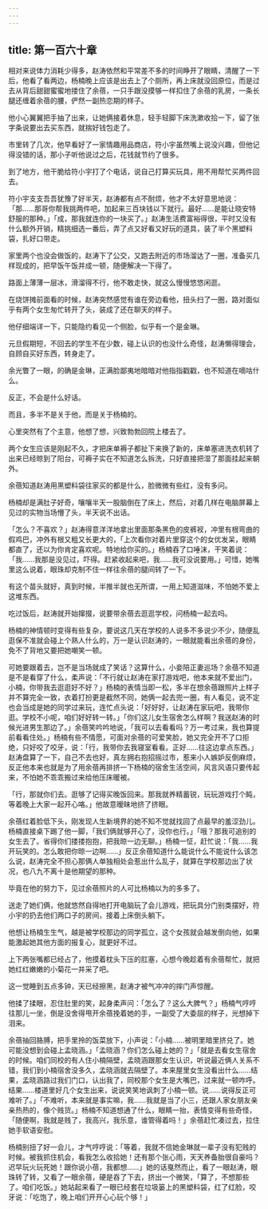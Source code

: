 ```yaml
---
---
---
```

title: 第一百六十章
---




相对来说体力消耗少得多，赵涛依然和平常差不多的时间睁开了眼睛，清醒了一下后，他看了看两边，杨楠晚上应该是出去上了个厕所，再上床就没回原位，而是过去从背后甜甜蜜蜜地搂住了余蓓，一只手跟没摸够一样扣住了余蓓的乳房，一条长腿还缠着余蓓的腰，俨然一副热恋期的样子。

他小心翼翼把手抽了出来，让她俩接着休息，轻手轻脚下床洗漱收拾一下，留了张字条说要出去买东西，就揣好钱包走了。

市里转了几次，他早看好了一家情趣用品商店，符小宇虽然嘴上说没兴趣，但他记得没错的话，那小子听他说过之后，花钱就节约了很多。

到了地方，他干脆给符小宇打了个电话，说自己打算买玩具，用不用帮忙买两件回去。

符小宇支支吾吾犹豫了好半天，赵涛都有点不耐烦，他才不太好意思地说：「那……那哥你帮我挑两件吧，加起来三百块钱以下就行。最好……是能让晓安特舒服的那种。」「成，那我就连你的一块买了。」赵涛生活费富裕得很，平时又没有什么额外开销，精挑细选一番后，弄了点又好看又好玩的道具，装了半个黑塑料袋，扎好口带走。

家里两个也没会做饭的，赵涛下了公交，又跑去附近的市场溜达了一圈，准备买几样现成的，把早饭午饭并成一顿，随便解决一下得了。

路面上薄薄一层冰，滑溜得不行，他不敢走快，就这么慢慢悠悠闲逛。

在烧饼摊前面看的时候，赵涛突然感觉有谁在旁边看他，扭头扫了一圈，路对面似乎有两个女生匆忙转开了头，装成了还在聊天的样子。

他仔细端详一下，只能隐约看见一个侧脸，似乎有一个是金琳。

元旦假期短，不回去的学生不在少数，碰上认识的也没什么奇怪，赵涛懒得理会，自顾自买好东西，转身走了。

余光瞥了一眼，的确是金琳，正满脸鄙夷地暗暗对他指指戳戳，也不知道在嘀咕什么。

反正，不会是什么好话。

而且，多半不是关于他，而是关于杨楠的。

心里突然有了个主意，他想了想，兴致勃勃回院上楼去了。

两个女生应该是刚起不久，才把床单褥子都扯下来换了新的，床单塞进洗衣机转了出来已经晾到了阳台，可褥子实在不知道怎么拆洗，只好直接把湿了那面挂起来朝外。

余蓓知道赵涛用黑塑料袋往家买的都是什么，脸微微有些红，没有多问。

杨楠却是满肚子好奇，嚷嚷半天一股脑倒在了床上，然后，对着几样在电脑屏幕上见过的实物当场懵了头，半天说不出话。

「怎么？不喜欢？」赵涛得意洋洋地拿出里面那条黑色的皮裤衩，冲里有根弯曲的假鸡巴，冲外有根又粗又长更大的，「上次看你对着片里穿这个的女优发呆，眼睛都直了，还以为你肯定喜欢呢。特地给你买的。」杨楠吞了口唾沫，干笑着说：「我……我那是没见过，吓得。赶紧收起来吧，我……我可没说要用。」可惜，她嘴里这么说着，眼珠却克制不住一样往余蓓的腿间转了一下。

有这个苗头就好，真到时候，半推半就也无所谓，一用上知道滋味，不怕她不爱上这堆东西。

吃过饭后，赵涛就开始撺掇，说要带余蓓去逛逛学校，问杨楠一起去吗。

杨楠的神情顿时变得有些复杂，要说这几天在学校的人说多不多说少不少，随便乱逛保不准就会碰上个熟人什么的，万一是认识赵涛的，一眼就能看出余蓓的身份，免不了背地又要把她嘲笑一顿。

可她要跟着去，岂不是当场就成了笑话？这算什么，小妾陪正妻巡场？余蓓不知道是不是看穿了什么，柔声说：「不行就让赵涛在家打游戏吧，他本来就不爱出门，小楠，你带我去逛逛好不好？」杨楠的表情当即一松，多半在想余蓓跟照片上样子并不算完全一致，衣着打扮更是截然不同，她俩一起去兜一圈，有人看见，说不定也会当成是她的同学过来玩，连忙点头说：「好好好，让赵涛在家玩吧，我带你逛。学校不小呢，咱们好好转一转。」「你们这儿女生宿舍怎么样啊？我送赵涛的时候光进男生那边了。」余蓓笑吟吟地说，「我可以去看看吗？万一考过来，我也算提前看看住处。」杨楠有些不情愿，可面对余蓓的可爱笑脸，她又完全开不了口拒绝，只好咬了咬牙，说：「行，我带你去我寝室看看。正好……往这边拿点东西。」赵涛盘算了一下，自己不去也好，真左拥右抱招摇过市，惹来小人嫉妒反倒麻烦，反正他本来也就是为了用余蓓再排挤一下杨楠的宿舍生活空间，风言风语只要传起来，不怕她不乖乖搬过来给他压床暖被。

「行，那就你们去。逛够了记得买晚饭回来。那我就养精蓄锐，玩玩游戏打个盹，等着晚上大家一起开心咯。」他故意暧昧地挤了挤眼。

余蓓红着脸低下头，刚发现人生新境界的她不知不觉就找回了点最早的羞涩劲儿。杨楠直接桌下踢了他一脚，「我们俩就够开心了，没你也行。」「哦？那我可追别的女生去了。省得你们搂搂抱抱，把我晾一边无聊。」杨楠一怔，赶忙说：「我……我开玩笑的。怎么敢把你晾一边啊……」反正余蓓知道什么能说什么不能说什么该怎么说，赵涛完全不担心那俩人单独相处会惹出什么乱子，就算在学校那边出了状况，也八九不离十是他期望的那种。

毕竟在他的努力下，见过余蓓照片的人可比杨楠以为的多多了。

送走了她们俩，他就悠然自得地打开电脑玩了会儿游戏，把玩具分门别类摆好，符小宇的扔去他们两口子的房间，接着上床倒头躺下。

他想让杨楠生生气，越是被学校那边的同学孤立，这个女孩就会越发倒向他，如果能激起她其他方面的报复心，就更好不过。

上下两张嘴都已经占了，他摸着枕头下压的肛塞，心想今晚趁着有余蓓帮忙，就把她红红嫩嫩的小菊花一并采了吧。

这一觉睡到五点多钟，天已经擦黑，赵涛才被气冲冲的摔门声惊醒。

他揉了揉眼，忍住肚里的笑，起身柔声问：「怎么了？这么大脾气？」杨楠气哼哼往那儿一坐，倒是没舍得甩开余蓓挽着她的手，一副受了大委屈的样子，光想掉下泪来。

余蓓抽回胳膊，把手里拎的饭菜放下，小声说：「小楠……被明里暗里挤兑了。她可能没想到会碰上孟晓涵。」「孟晓涵？你们怎么碰上她的？」「就是去看女生宿舍的时候。咱们同校的有人住小楠隔壁，孟晓涵跟那女生认识，听说最近俩人关系不错，我们到小楠宿舍没多久，孟晓涵就去隔壁了。本来屋里女生没看出什么……结果，孟晓涵路过我们门口，认出我了，同校那个女生是大嘴巴，过来就一顿咋呼。结果……楼道里好几个女生出来，说说笑笑地讽刺了小楠一顿。说……说得反正可难听了。」「不难听，本来就是事实嘛，我……我就是当了小三，还跟人家女朋友亲亲热热的，像个贱货。」杨楠不知道想通了什么，眼睛一抬，表情变得有些奇怪，「随便啊，我就是贱了，我高兴，我乐意，谁管得着吗！」余蓓赶忙凑过去，拉住她手软语安慰。

杨楠别扭了好一会儿，才气哼哼说：「等着，我就不信她金琳就一辈子没有犯贱的时候。被我抓住机会，看我怎么收拾她！还有那个张心雨，天天养备胎很自豪吗？迟早玩火玩死她！跟你说小蓓，我都想……」她的话戛然而止，看了一眼赵涛，眼珠转了转，又看了一眼余蓓，硬是吞了下去，挤出一个微笑，「算了，不想那些了。咱们吃饭。」她站起来看了一眼已经套在垃圾篓上的黑塑料袋，红了红脸，咬牙说：「吃饱了，晚上咱们开开心心玩个够！」